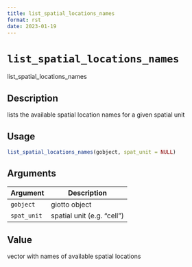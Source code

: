 ```yaml
--- 
title: list_spatial_locations_names 
format: rst 
date: 2023-01-19 
--- 
```

# `list_spatial_locations_names`

list_spatial_locations_names


## Description

lists the available spatial location names for a given spatial unit


## Usage

```r
list_spatial_locations_names(gobject, spat_unit = NULL)
```


## Arguments

Argument      |Description
------------- |----------------
`gobject`     |     giotto object
`spat_unit`     |     spatial unit (e.g. "cell")


## Value

vector with names of available spatial locations


